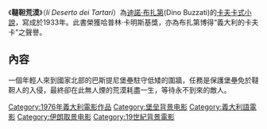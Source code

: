 {{Expand language|en|time=2017-02-04}}
《'''韃靼荒漠'''》（''Ii Deserto dei Tartari''）為[[迪諾·布扎第|迪諾·布扎第]](Dino Buzzati)的[[卡夫卡式|卡夫卡式]][[小說|小說]]，寫成於1933年。此書榮獲哈普林·卡明斯基獎，亦為布扎第博得“義大利的卡夫卡”之聲譽。

==內容==
一個年輕人來到國家北部的巴斯提尼堡壘駐守低矮的圍牆，任務是保護堡壘免於韃靼人的入侵，最終卻在此無人煙的荒漠耗盡一生，等待永不到來的敵人。

{{lit-stub}}

[[Category:1976年義大利電影作品|Category:1976年義大利電影作品]]
[[Category:堡垒背景电影|Category:堡垒背景电影]]
[[Category:義大利語電影|Category:義大利語電影]]
[[Category:伊朗取景电影|Category:伊朗取景电影]]
[[Category:19世紀背景電影|Category:19世紀背景電影]]